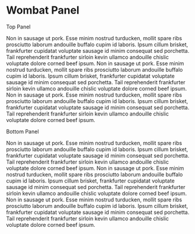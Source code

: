 

<Meta title="Wombat Panel" />

<style>{`
  section.s {
    position: relative;
    margin: 2rem 0;
    height: 20rem;
    width: 400px;

    border: 1px solid #ccc;
    border-radius: 0.25rem;
    overflow: hidden;
  }

  section.s > p {
    margin: 0;
    height: 100%;
    overflow-y: scroll;
  }
`}</style>

# Wombat Panel

<section className="s">
  <Panel position='absolute' placement='top'>
    Top Panel
  </Panel>

  <p>
    Non in sausage ut pork. Esse minim nostrud turducken, mollit spare ribs prosciutto laborum andouille buffalo cupim id laboris. Ipsum cillum brisket, frankfurter cupidatat voluptate sausage id minim consequat sed porchetta. Tail reprehenderit frankfurter sirloin kevin ullamco andouille chislic voluptate dolore corned beef ipsum.
    Non in sausage ut pork. Esse minim nostrud turducken, mollit spare ribs prosciutto laborum andouille buffalo cupim id laboris. Ipsum cillum brisket, frankfurter cupidatat voluptate sausage id minim consequat sed porchetta. Tail reprehenderit frankfurter sirloin kevin ullamco andouille chislic voluptate dolore corned beef ipsum.
    Non in sausage ut pork. Esse minim nostrud turducken, mollit spare ribs prosciutto laborum andouille buffalo cupim id laboris. Ipsum cillum brisket, frankfurter cupidatat voluptate sausage id minim consequat sed porchetta. Tail reprehenderit frankfurter sirloin kevin ullamco andouille chislic voluptate dolore corned beef ipsum.
  </p>
</section>

<section className="s">
  <Panel position='absolute' placement='bottom'>
    Bottom Panel
  </Panel>

  <p>
    Non in sausage ut pork. Esse minim nostrud turducken, mollit spare ribs prosciutto laborum andouille buffalo cupim id laboris. Ipsum cillum brisket, frankfurter cupidatat voluptate sausage id minim consequat sed porchetta. Tail reprehenderit frankfurter sirloin kevin ullamco andouille chislic voluptate dolore corned beef ipsum.
    Non in sausage ut pork. Esse minim nostrud turducken, mollit spare ribs prosciutto laborum andouille buffalo cupim id laboris. Ipsum cillum brisket, frankfurter cupidatat voluptate sausage id minim consequat sed porchetta. Tail reprehenderit frankfurter sirloin kevin ullamco andouille chislic voluptate dolore corned beef ipsum.
    Non in sausage ut pork. Esse minim nostrud turducken, mollit spare ribs prosciutto laborum andouille buffalo cupim id laboris. Ipsum cillum brisket, frankfurter cupidatat voluptate sausage id minim consequat sed porchetta. Tail reprehenderit frankfurter sirloin kevin ullamco andouille chislic voluptate dolore corned beef ipsum.
  </p>
</section>
